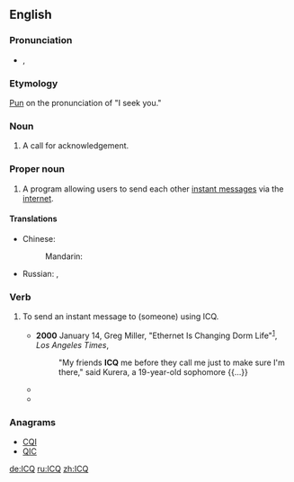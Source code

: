 ==English==
{{wikipedia}}

===Pronunciation===
* {{enPR|ī"sē-kyū'}}, {{IPA|/ˌaɪsiːˈkjuː/|lang=en}}

===Etymology===
[[pun|Pun]] on the pronunciation of "I seek you."

===Noun===
{{en-noun}}

# {{label|en|ham radio}} A call for acknowledgement.

===Proper noun===
{{en-proper noun}}

# {{label|en|Internet}} A program allowing users to send each other [[instant message]]s via the [[internet]].

====Translations====
{{trans-top|ICQ}}
* Chinese:
*: Mandarin: {{t+|cmn|ICQ|sc=Latn}}
{{trans-mid}}
* Russian: {{t+|ru|ICQ|sc=Latn}}, {{t+|ru|а́ська|f}} {{qualifier|slang}}
{{trans-bottom}}

===Verb===
{{en-verb}}

# {{label|en|transitive|Internet}} To send an instant message to (someone) using ICQ.
#* '''2000''' January 14, Greg Miller, "Ethernet Is Changing Dorm Life"<sup>[http://pqasb.pqarchiver.com/latimes/access/47965739.html?dids=47965739:47965739&FMT=ABS&FMTS=ABS:FT]</sup>, ''Los Angeles Times'',
#*: "My friends '''ICQ''' me before they call me just to make sure I'm there," said Kurera, a 19-year-old sophomore {{...}}
#* {{quote-book|2002|Mike Savage|Lake Effect|url=http://books.google.com/books?id=FYPXCIFASH4C|isbn=1886028443|page=94|publisher=Savage Press <!-- apparently a legitimate publisher -->
|passage=I'll log-on in Hawaii. If needed we can '''ICQ''' from there.}}
#* {{quote-book|2004|Michael C. Westwood|Meeting the President|url=http://books.google.com/books?id=yWYv1sgNue8C|isbn=1589612973|page=94
|passage=It shut him up. Never had him '''ICQ''' me again.}}

===Anagrams===
* [[CQI#English|CQI]]
* [[QIC#English|QIC]]

[[de:ICQ]]
[[ru:ICQ]]
[[zh:ICQ]]